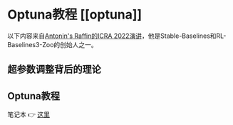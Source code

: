 # Optuna教程 [[optuna]]

以下内容来自[Antonin's Raffin的ICRA 2022演讲](https://araffin.github.io/tools-for-robotic-rl-icra2022/)，他是Stable-Baselines和RL-Baselines3-Zoo的创始人之一。


## 超参数调整背后的理论

<Youtube id="AidFTOdGNFQ" />


## Optuna教程

<Youtube id="ihP7E76KGOI" />

笔记本 👉 [这里](https://colab.research.google.com/github/araffin/tools-for-robotic-rl-icra2022/blob/main/notebooks/optuna_lab.ipynb)
